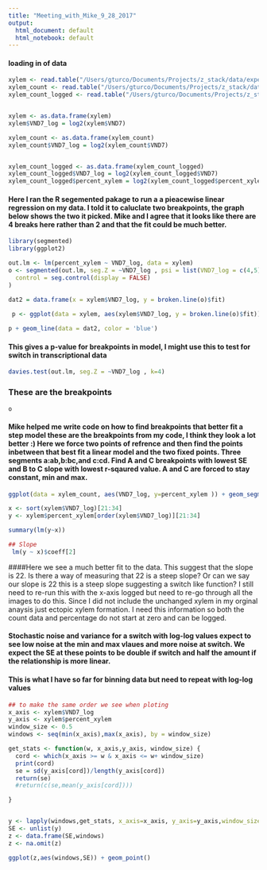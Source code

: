 ```yaml
---
title: "Meeting_with_Mike_9_28_2017"
output:
  html_document: default
  html_notebook: default
---
```


#### loading in of data

```r
xylem <- read.table("/Users/gturco/Documents/Projects/z_stack/data/experiments/all_d.txt", header=TRUE)
xylem_count <- read.table("/Users/gturco/Documents/Projects/z_stack/data/experiments/count_d.txt", header=TRUE)
xylem_count_logged <- read.table("/Users/gturco/Documents/Projects/z_stack/data/experiments/all_d_no_zero.txt", header=TRUE)


xylem <- as.data.frame(xylem)
xylem$VND7_log = log2(xylem$VND7)

xylem_count <- as.data.frame(xylem_count)
xylem_count$VND7_log = log2(xylem_count$VND7)


xylem_count_logged <- as.data.frame(xylem_count_logged)
xylem_count_logged$VND7_log = log2(xylem_count_logged$VND7)
xylem_count_logged$percent_xylem = log2(xylem_count_logged$percent_xylem)

```

#### Here I ran the  R segemented pakage to run a a pieacewise linear regression on my data. I told it to caluclate two breakpoints, the graph below shows the two it picked.  Mike and I agree that it looks like there are 4 breaks here rather than 2 and that the fit could be much better.

```r
library(segmented)
library(ggplot2)

out.lm <- lm(percent_xylem ~ VND7_log, data = xylem)
o <- segmented(out.lm, seg.Z = ~VND7_log , psi = list(VND7_log = c(4,5)),
  control = seg.control(display = FALSE)
)

dat2 = data.frame(x = xylem$VND7_log, y = broken.line(o)$fit)

 p <- ggplot(data = xylem, aes(xylem$VND7_log, y = broken.line(o)$fit))+ geom_jitter(data = xylem, aes(xylem$VND7_log, y = xylem$percent_xylem),alpha = 0.7,  shape = 4)  
 
p + geom_line(data = dat2, color = 'blue')
```

#### This gives a p-value for breakpoints in model, I might use this to test for switch in transcriptional data
```r
davies.test(out.lm, seg.Z = ~VND7_log , k=4)
```
### These are the breakpoints 
```r
o
```


#### Mike helped me write code on how to find breakpoints that better fit a step model these are the breakpoints from my code, I think they look a lot better :) Here we force two points of refrence and then find the points inbetween that best fit a linear model and the two fixed points. Three segments a:ab,b:bc,and c:cd. Find A and C breakpoints with lowest SE and B to C slope with lowest r-sqaured value. A and C are forced to stay constant, min and max.
```r
ggplot(data = xylem_count, aes(VND7_log, y=percent_xylem )) + geom_segment(y= 0, x= 0, xend = 4.8772339999999996, yend = 0, color="grey") +geom_segment(y= 85.29761, x= 5.3666520000000002, xend = 10, yend = 85.29761, color="grey") +  geom_segment(x= 4.8772339999999996, y= 0, xend = 5.3666520000000002, yend = 85.29761, color="grey") + geom_jitter(alpha = 0.7, size=0.2, shape = 4) + theme_bw() + theme(legend.position ="none", text=element_text(size=7), panel.margin = unit(0, "cm"), axis.ticks = element_line(size = 0.1), axis.line = element_line(size = 0.1), axis.ticks.length = unit(0.05, "cm"), axis.ticks.margin =unit(0, "cm")) + xlab(NULL) + ylab(NULL)

x <- sort(xylem$VND7_log)[21:34]
y <- xylem$percent_xylem[order(xylem$VND7_log)][21:34]

summary(lm(y~x))

## Slope
 lm(y ~ x)$coeff[2]
```

####Here we see a much better fit to the data. This suggest that the slope is 22. Is there a way of measuring that 22 is a steep slope? Or can we say our slope is 22 this is a steep slope suggesting a switch like function? I still need to re-run this with the x-axis logged but need to re-go through all the images to do this. Since I did not include the unchanged xylem in my orginal anaysis just ectopic xylem formation. I need this information so both the count data and percentage do not start at zero and can be logged.

#### Stochastic noise and variance for a switch with log-log values expect to see low noise at the min and max vlaues and more noise at switch. We expect the SE at these points to be double  if switch and half the amount if the relationship is more linear.

#### This is what I have so far for binning data but need to repeat with log-log values

```r

## to make the same order we see when ploting
x_axis <- xylem$VND7_log
y_axis <- xylem$percent_xylem
window_size <- 0.5
windows <- seq(min(x_axis),max(x_axis), by = window_size)

get_stats <- function(w, x_axis,y_axis, window_size) {
  cord <- which(x_axis >= w & x_axis <= w+ window_size)
  print(cord)
  se = sd(y_axis[cord])/length(y_axis[cord])
  return(se)
  #return(c(se,mean(y_axis[cord])))

}


y <- lapply(windows,get_stats, x_axis=x_axis, y_axis=y_axis,window_size=window_size )
SE <- unlist(y)
z <- data.frame(SE,windows)
z <- na.omit(z)

ggplot(z,aes(windows,SE)) + geom_point()
```
